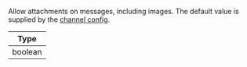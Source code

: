 Allow attachments on messages, including images.
The default value is supplied by the [channel config](https://getstream.io/chat/docs/javascript/channel_features/).

| Type |
| - |
| boolean |
